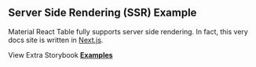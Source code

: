
<Head>
  <title>Material React Table Docs - SSR Example</title>
</Head>

## Server Side Rendering (SSR) Example

Material React Table fully supports server side rendering. In fact, this very docs site is written in [Next.js](https://nextjs.org/).

<Example />

View Extra Storybook **[Examples](https://www.material-react-table.dev/?path=/story/prop-playground--default)**
